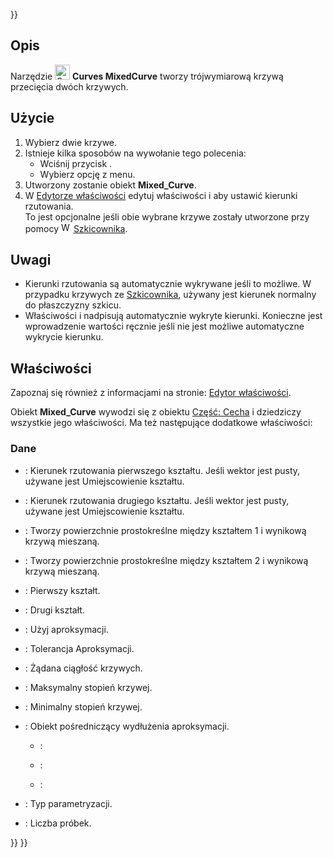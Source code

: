 <languages/>
{{UnfinishedDocu{{#translation:}}}}

{{Docnav
|[[Curves_EditableSpline/pl|EditableSpline]]
|[[Curves_ExtendCurve/pl|ExtendCurve]]
|[[Curves_Workbench/pl|środowisko pracy Krzywe]]
|IconL=Curves_EditableSpline.svg
|IconR=Curves_ExtendCurve.svg
|IconC=Curves_workbench_icon.svg
}}

{{GuiCommand/pl
|Name=Curves MixedCurve
|Name/pl=Krzywe: Krzywa mieszana
|MenuLocation=Curves → Mixed curve
|Workbenches=[[Curves_Workbench/pl|Krzywe]]
}}

<span id="Description"></span>
==Opis==

Narzędzie [[Image:Curves_MixedCurve.svg|24px]] '''Curves MixedCurve''' tworzy trójwymiarową krzywą przecięcia dwóch krzywych.

<span id="Usage"></span>
==Użycie==

# Wybierz dwie krzywe.
# Istnieje kilka sposobów na wywołanie tego polecenia:
#* Wciśnij przycisk {{Button|[[Image:Curves_MixedCurve.svg|16px]] [[Curves_MixedCurve|Mixed curve]]}}.
#* Wybierz opcję {{MenuCommand|Curves → [[Image:Curves_MixedCurve.svg|16px]] Mixed curve}} z menu.
# Utworzony zostanie obiekt '''Mixed_Curve'''.
# W [[Property_editor/pl|Edytorze właściwości]] edytuj właściwości {{PropertyData|Direction1}} i {{PropertyData|Direction2}} aby ustawić kierunki rzutowania.<br>To jest opcjonalne jeśli obie wybrane krzywe zostały utworzone przy pomocy [[Image:Workbench_Sketcher.svg|16px]] [[Sketcher_Workbench/pl|Szkicownika]].

<span id="Notes"></span>
==Uwagi==

* Kierunki rzutowania są automatycznie wykrywane jeśli to możliwe. W przypadku krzywych ze [[Sketcher_Workbench/pl|Szkicownika]], używany jest kierunek normalny do płaszczyzny szkicu.
* Właściwości {{PropertyData|Direction1}} i {{PropertyData|Direction2}} nadpisują automatycznie wykryte kierunki. Konieczne jest wprowadzenie wartości ręcznie jeśli nie jest możliwe automatyczne wykrycie kierunku.

<span id="Properties"></span>
==Właściwości==

Zapoznaj się również z informacjami na stronie: [[Property_editor/pl|Edytor właściwości]].

Obiekt '''Mixed_Curve''' wywodzi się z obiektu [[Part_Feature/pl|Część: Cecha]] i dziedziczy wszystkie jego właściwości. Ma też następujące dodatkowe właściwości:

<span id="Data"></span>
===Dane===

{{TitleProperty|Krzywa mieszana}}

* {{PropertyData|Direction1|Vector}}: Kierunek rzutowania pierwszego kształtu. Jeśli wektor jest pusty, używane jest Umiejscowienie kształtu.
* {{PropertyData|Direction2|Vector}}: Kierunek rzutowania drugiego kształtu. Jeśli wektor jest pusty, używane jest Umiejscowienie kształtu.
* {{PropertyData|Fill Face1|Bool}}: Tworzy powierzchnie prostokreślne między kształtem 1 i wynikową krzywą mieszaną.
* {{PropertyData|Fill Face2|Bool}}: Tworzy powierzchnie prostokreślne między kształtem 2 i wynikową krzywą mieszaną.
* {{PropertyData|Shape1|Link}}: Pierwszy kształt.
* {{PropertyData|Shape2|Link}}: Drugi kształt.

{{TitleProperty|Shape Approximation}}

* {{PropertyData|Active|Bool}}: Użyj aproksymacji.
* {{PropertyData|Approx Tolerance|Float}}: Tolerancja Aproksymacji.
* {{PropertyData|Continuity|Enumeration}}: Żądana ciągłość krzywych.
* {{PropertyData|Degree Max|Integer}}: Maksymalny stopień krzywej.
* {{PropertyData|Degree Min|Integer}}: Minimalny stopień krzywej.
* {{PropertyData|Extension Proxy|PythonObject}}: Obiekt pośredniczący wydłużenia aproksymacji.
** {{Value|ChordLength}}:
** {{Value|Centripetal}}:
** {{Value|Uniform}}:
* {{PropertyData|Parametrization|Enumeration}}: Typ parametryzacji.
* {{PropertyData|Samples|Integer}}: Liczba próbek.


{{Docnav
|[[Curves_EditableSpline/pl|EditableSpline]]
|[[Curves_ExtendCurve/pl|ExtendCurve]]
|[[Curves_Workbench/pl|środowisko pracy Krzywe]]
|IconL=Curves_EditableSpline.svg
|IconR=Curves_ExtendCurve.svg
|IconC=Curves_workbench_icon.svg
}}

{{Curves Tools navi{{#translation:}}}}
{{Userdocnavi{{#translation:}}}}